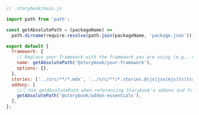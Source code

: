 ```js
// .storybook/main.js

import path from 'path';

const getAbsolutePath = (packageName) =>
  path.dirname(require.resolve(path.join(packageName, 'package.json')));

export default {
  framework: {
    // Replace your-framework with the framework you are using (e.g., react-webpack5, vue3-vite)
    name: getAbsolutePath('@storybook/your-framework'),
    options: {},
  },
  stories: ['../src/**/*.mdx', '../src/**/*.stories.@(js|jsx|mjs|ts|tsx)'],
  addons: [
    //👇 Use getAbsolutePath when referencing Storybook's addons and frameworks
    getAbsolutePath('@storybook/addon-essentials'),
  ],
};
```
